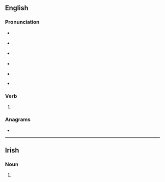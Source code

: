 ==English==

===Pronunciation===
* {{a|GenAm}} {{IPA|/ʃɔɹn/|lang=en}}
* {{a|RP}} {{IPA|/ʃɔːn/|lang=en}}
* {{a|rhotic|horse-hoarse}} {{IPA|/ʃo(ː)ɹn/|lang=en}}
* {{a|nonrhotic|horse-hoarse}} {{IPA|/ʃoən/|lang=en}}
* {{rhymes|ɔː(ɹ)n|lang=en}}
* {{homophones|lang=en|Sean|Shawn|Shaun}} {{qualifier|[[non-rhotic]] accents with the horse–hoarse merger}}

===Verb===
{{head|en|verb form}}

# {{inflection of|shear||past|part|lang=en}}

===Anagrams===
* {{l|en|horns}}

----

==Irish==

===Noun===
{{head|ga|mutated noun|g=m}}

# {{lenition of|sorn|lang=ga}}